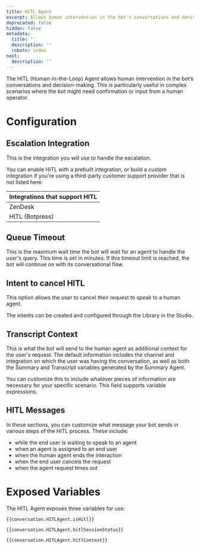 ```yaml
---
title: HITL Agent
excerpt: Allows human intervention in the bot's conversations and decision-making.
deprecated: false
hidden: false
metadata:
  title: ''
  description: ''
  robots: index
next:
  description: ''
---
```

The HITL (Human-in-the-Loop) Agent allows human intervention in the bot’s conversations and decision-making. This is particularly useful in complex scenarios where the bot might need confirmation or input from a human operator.

# Configuration

## Escalation Integration

This is the integration you will use to handle the escalation.

You can enable HITL with a prebuilt integration, or build a custom integration if you're using a third-party customer support provider that is not listed here:

| Integrations that support HITL |
| :----------------------------- |
| ZenDesk                        |
| HITL (Botpress)                |

## Queue Timeout

This is the maximum wait time the bot will wait for an agent to handle the user's query. This time is set in minutes. If this timeout limit is reached, the bot will continue on with its conversational flow.

## Intent to cancel HITL

This option allows the user to cancel their request to speak to a human agent.

The intents can be created and configured through the Library in the Studio.

## Transcript Context

This is what the bot will send to the human agent as additional context for the user's request. The default information includes the channel and integration on which the user was having the conversation, as well as both the Summary and Transcript variables generated by the Summary Agent.

You can customize this to include whatever pieces of information are necessary for your specific scenario. This field supports variable expressions.

## HITL Messages

In these sections, you can customize what message your bot sends in various steps of the HITL process. These include:

* while the end user is waiting to speak to an agent
* when an agent is assigned to an end user
* when the human agent ends the interaction
* when the end user cancels the request
* when the agent request times out

# Exposed Variables

The HITL Agent exposes three variables for use:

```
{{conversation.HITLAgent.isHitl}}
```

```
{{conversation.HITLAgent.hitlSessionStatus}}
```

```
{{conversation.HITLAgent.hitlContext}}
```
